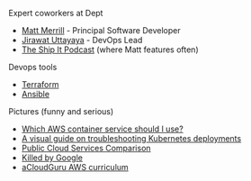 Expert coworkers at Dept
* [Matt Merrill](https://www.linkedin.com/in/theothermattm/) - Principal Software Developer
* [Jirawat Uttayaya](https://www.linkedin.com/in/jirawat/) - DevOps Lead
* [The Ship It Podcast](https://shipit.io/) (where Matt features often)

Devops tools
* [Terraform](https://www.terraform.io/)
* [Ansible](https://www.ansible.com/)

Pictures (funny and serious)
* [Which AWS container service should I use?](https://www.reddit.com/r/aws/comments/nrulld/the_recent_all_the_ways_to_run_containers_on_aws/)
* [A visual guide on troubleshooting Kubernetes deployments](https://learnk8s.io/troubleshooting-deployments)
* [Public Cloud Services Comparison](https://comparecloud.in/)
* [Killed by Google](https://killedbygoogle.com/)
* [aCloudGuru AWS curriculum](https://acloudguru.com/blog/engineering/which-aws-certification-should-i-take)